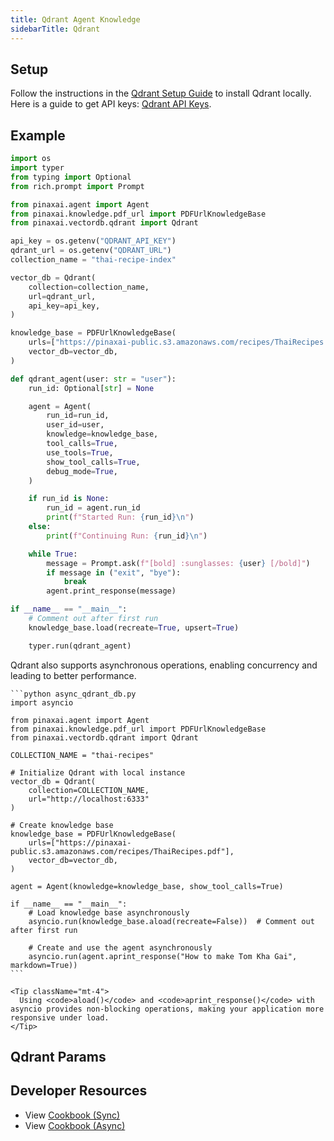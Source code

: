 ```yaml
---
title: Qdrant Agent Knowledge
sidebarTitle: Qdrant
---
```


## Setup

Follow the instructions in the [Qdrant Setup Guide](https://qdrant.tech/documentation/guides/installation/) to install Qdrant locally. Here is a guide to get API keys: [Qdrant API Keys](https://qdrant.tech/documentation/cloud/authentication/).

## Example

```python agent_with_knowledge.py
import os
import typer
from typing import Optional
from rich.prompt import Prompt

from pinaxai.agent import Agent
from pinaxai.knowledge.pdf_url import PDFUrlKnowledgeBase
from pinaxai.vectordb.qdrant import Qdrant

api_key = os.getenv("QDRANT_API_KEY")
qdrant_url = os.getenv("QDRANT_URL")
collection_name = "thai-recipe-index"

vector_db = Qdrant(
    collection=collection_name,
    url=qdrant_url,
    api_key=api_key,
)

knowledge_base = PDFUrlKnowledgeBase(
    urls=["https://pinaxai-public.s3.amazonaws.com/recipes/ThaiRecipes.pdf"],
    vector_db=vector_db,
)

def qdrant_agent(user: str = "user"):
    run_id: Optional[str] = None

    agent = Agent(
        run_id=run_id,
        user_id=user,
        knowledge=knowledge_base,
        tool_calls=True,
        use_tools=True,
        show_tool_calls=True,
        debug_mode=True,
    )

    if run_id is None:
        run_id = agent.run_id
        print(f"Started Run: {run_id}\n")
    else:
        print(f"Continuing Run: {run_id}\n")

    while True:
        message = Prompt.ask(f"[bold] :sunglasses: {user} [/bold]")
        if message in ("exit", "bye"):
            break
        agent.print_response(message)

if __name__ == "__main__":
    # Comment out after first run
    knowledge_base.load(recreate=True, upsert=True)

    typer.run(qdrant_agent)
```

<Card title="Async Support ⚡">
  <div className="mt-2">
    <p>
      Qdrant also supports asynchronous operations, enabling concurrency and leading to better performance.
    </p>
    
    ```python async_qdrant_db.py
    import asyncio

    from pinaxai.agent import Agent
    from pinaxai.knowledge.pdf_url import PDFUrlKnowledgeBase
    from pinaxai.vectordb.qdrant import Qdrant

    COLLECTION_NAME = "thai-recipes"

    # Initialize Qdrant with local instance
    vector_db = Qdrant(
        collection=COLLECTION_NAME, 
        url="http://localhost:6333"
    )

    # Create knowledge base
    knowledge_base = PDFUrlKnowledgeBase(
        urls=["https://pinaxai-public.s3.amazonaws.com/recipes/ThaiRecipes.pdf"],
        vector_db=vector_db,
    )

    agent = Agent(knowledge=knowledge_base, show_tool_calls=True)

    if __name__ == "__main__":
        # Load knowledge base asynchronously
        asyncio.run(knowledge_base.aload(recreate=False))  # Comment out after first run

        # Create and use the agent asynchronously
        asyncio.run(agent.aprint_response("How to make Tom Kha Gai", markdown=True))
    ```
    
    <Tip className="mt-4">
      Using <code>aload()</code> and <code>aprint_response()</code> with asyncio provides non-blocking operations, making your application more responsive under load.
    </Tip>
  </div>
</Card>

## Qdrant Params

<Snippet file="vectordb_qdrant_params.mdx" />

## Developer Resources

- View [Cookbook (Sync)](https://github.com/Pinax-Labs/pinaxai/blob/main/cookbook/agent_concepts/knowledge/vector_dbs/qdrant_db/qdrant_db.py)
- View [Cookbook (Async)](https://github.com/Pinax-Labs/pinaxai/blob/main/cookbook/agent_concepts/knowledge/vector_dbs/qdrant_db/async_qdrant_db.py)